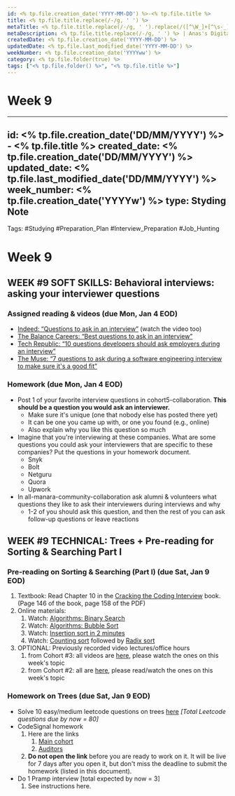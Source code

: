 ```yaml
---
id: <% tp.file.creation_date('YYYY-MM-DD') %>-<% tp.file.title %>
title: <% tp.file.title.replace(/-/g, ' ') %>
metaTitle: <% tp.file.title.replace(/-/g, ' ').replace(/([^\W_]+[^\s-_]+]*) */g, function (txt) {return txt.charAt(0).toUpperCase() + txt.substr(1).toLowerCase();}) %> | Anas's Digital Garden
metaDescription: <% tp.file.title.replace(/-/g, ' ') %> | Anas's Digital Garden
createdDate: <% tp.file.creation_date('YYYY-MM-DD') %>
updatedDate: <% tp.file.last_modified_date('YYYY-MM-DD') %>
weekNumber: <% tp.file.creation_date('YYYYww') %>
category: <% tp.file.folder(true) %>
tags: ["<% tp.file.folder() %>", "<% tp.file.title %>"]
---
```

# Week 9

---
id: <% tp.file.creation_date('DD/MM/YYYY') %> - <% tp.file.title %>
created_date: <% tp.file.creation_date('DD/MM/YYYY') %>
updated_date: <% tp.file.last_modified_date('DD/MM/YYYY') %>
week_number: <% tp.file.creation_date('YYYYw') %>
type: Styding Note
---
Tags: #Studying #Preparation_Plan #Interview_Preparation #Job_Hunting
# Week 9

## WEEK #9 SOFT SKILLS: Behavioral interviews: asking **your interviewer** questions

### Assigned reading & videos (due Mon, Jan 4 EOD)

- [Indeed: “Questions to ask in an interview”](https://www.indeed.com/career-advice/interviewing/questions-to-ask-in-an-interview) (watch the video too)
- [The Balance Careers: “Best questions to ask in an interview”](https://www.thebalancecareers.com/questions-to-ask-in-a-job-interview-2061205)
- [Tech Republic: “10 questions developers should ask employers during an interview”](https://www.techrepublic.com/article/10-questions-developers-should-ask-employers-during-a-job-interview/)
- [The Muse: “7 questions to ask during a software engineering interview to make sure it's a good fit”](https://www.themuse.com/advice/software-engineer-questions-to-ask-interview-find-the-right-fit)

### Homework (due Mon, Jan 4 EOD)

- Post 1 of your favorite interview questions in cohort5-collaboration. **This should be a question you would ask an interviewer.**
    - Make sure it's unique (one that nobody else has posted there yet)
    - It can be one you came up with, or one you found (e.g., online)
    - Also explain why you like this question so much
- Imagine that you're interviewing at these companies. What are some questions you could ask your interviewers that are specific to these companies? Put the questions in your homework document.
    - Snyk
    - Bolt
    - Netguru
    - Quora
    - Upwork
- In all-manara-community-collaboration ask alumni & volunteers what questions they like to ask their interviewers during interviews and why
    - 1-2 of you should ask this question, and then the rest of you can ask follow-up questions or leave reactions

## WEEK #9 TECHNICAL: Trees + Pre-reading for Sorting & Searching Part I

### Pre-reading on Sorting & Searching (Part I) (due Sat, Jan 9 EOD)

1. Textbook: Read Chapter 10 in the [Cracking the Coding Interview](https://drive.google.com/open?id=0B7ERENZtSqGiTGRMMm1zWFduS0E) book. (Page 146 of the book, page 158 of the PDF)
2. Online materials:
    1. Watch: [Algorithms: Binary Search](https://www.youtube.com/watch?v=P3YID7liBug)
    2. Watch: [Algorithms: Bubble Sort](https://www.youtube.com/watch?v=6Gv8vg0kcHc)
    3. Watch: [Insertion sort in 2 minutes](https://www.youtube.com/watch?v=JU767SDMDvA)
    4. Watch: [Counting sort](https://www.youtube.com/watch?v=OKd534EWcdk) followed by [Radix sort](https://www.youtube.com/watch?v=XiuSW_mEn7g)
3. OPTIONAL: Previously recorded video lectures/office hours
    1. from Cohort #3: all videos are [here](https://drive.google.com/open?id=1MOesN_rOwKIBmPzX_IaP-rCaJxPDysq7), please watch the ones on this week's topic
    2. from Cohort #2: all are [here](https://drive.google.com/open?id=1P3Qbz7sWk3vj1KgvaKmwrs_vbMSgnEtw), please read/watch the ones on this week's topic

### Homework on Trees (due Sat, Jan 9 EOD)

- Solve 10 easy/medium leetcode questions on trees [here](https://leetcode.com/problemset/all/?search=trees) *[Total Leetcode questions due by now = 80]*
- CodeSignal homework
    1. Here are the links
        1. [Main cohort](https://app.codesignal.com/public-test/mDxK9rv4NDc4P7TAs/qybbfBPBgrb86j)
        2. [Auditors](https://app.codesignal.com/public-test/mDxK9rv4NDc4P7TAs/T8JC78kDRDz3q9)
    2. **Do not open the link** before you are ready to work on it. It will be live for 7 days after you open it, but don't miss the deadline to submit the homework (listed in this document).
- Do 1 Pramp interview [total expected by now = 3]
    1. See instructions here.
